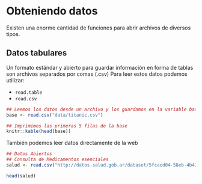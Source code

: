 # Obteniendo datos

Existen una enorme cantidad de funciones para abrir archivos de diversos tipos.

## Datos tabulares

Un formato estándar y abierto para guardar información en forma de tablas son archivos separados por comas (.csv)
Para leer estos datos podemos utilizar:  

* `read.table`
* `read.csv`

```r
## Leemos los datos desde un archivo y los guardamos en la variable base
base <- read.csv("data/titanic.csv")

## Imprimimos las primeras 5 filas de la base
knitr::kable(head(base))
```

También podemos leer datos directamente de la web

```r
## Datos Abiertos
## Consulta de Medicamentos esenciales
salud <- read.csv("http://datos.salud.gob.ar/dataset/5fcacd04-58eb-4b43-89a0-55231c58f1b4/resource/ed9e418f-9858-44df-8ce7-a74fde738684/download/consultas-medicamentos-esenciales.csv")

head(salud)
```

